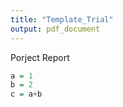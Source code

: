 ```yaml
---
title: "Template_Trial"
output: pdf_document
---
```

Porject Report

```r
a = 1
b = 2
c = a+b
```

